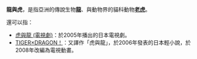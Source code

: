 '''龍與虎'''，是指亞洲的傳說生物'''[[龍|龍]]'''、與動物界的貓科動物'''[[老虎|老虎]]'''。

還可以指：
*[[虎與龍_(電視劇)|虎與龍 (電視劇)]]：於2005年播出的日本電視劇。
*[[TIGER×DRAGON！|TIGER×DRAGON！]]：又譯作「虎與龍」，於2006年發表的日本輕小說，於2008年改編為電視動畫。
{{Disambig|L|Cat=三字消歧義}}
